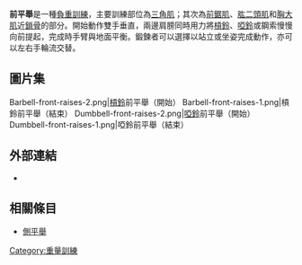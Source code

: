 '''前平舉'''是一種[[負重訓練|負重訓練]]，主要訓練部位為[[三角肌|三角肌]]；其次為[[前鋸肌|前鋸肌]]、[[肱二頭肌|肱二頭肌]]和[[胸大肌|胸大肌]]近[[鎖骨|鎖骨]]的部分。開始動作雙手垂直，兩邊肩膀同時用力將[[槓鈴|槓鈴]]、[[啞鈴|啞鈴]]或鋼索慢慢向前提起，完成時手臂與地面平衡。鍛鍊者可以選擇以站立或坐姿完成動作，亦可以左右手輪流交替。

==圖片集==
<gallery>
Barbell-front-raises-2.png|[[槓鈴|槓鈴]]前平舉（開始）
Barbell-front-raises-1.png|槓鈴前平舉（結束）
Dumbbell-front-raises-2.png|[[啞鈴|啞鈴]]前平舉（開始）
Dumbbell-front-raises-1.png|啞鈴前平舉（結束）
</gallery>

==外部連結==
* {{cite web |url=http://elitemensguide.com/videos/front-dumbbell-raises/ |title=Front Dumbbell Raise Video Demonstration |work=elitemensguide.com |publisher=Elite Men's Guide |accessdate=12 March 2014 |archive-url=https://web.archive.org/web/20140408182546/http://elitemensguide.com/videos/front-dumbbell-raises/ |archive-date=2014-04-08 |dead-url=yes }}{{en}}

==相關條目==
* [[側平舉|側平舉]]

{{力量训练练习}}

[[Category:重量訓練|Category:重量訓練]]